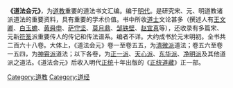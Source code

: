{{道教}}

'''《道法会元》'''，为[[道教|道教]]重要的道法书文汇编。编于[[明代|明代]]。是研究宋、元、明道教诸派道法的重要资料，具有重要的学术价值。书中所收[[道士|道士]]文论甚多（撰述人有[[王文卿|王文卿]]、[[白玉蟾|白玉蟾]]、[[黄舜申|黄舜申]]、[[萨守坚|萨守坚]]、[[莫月鼎|莫月鼎]]、[[邹铁壁|邹铁壁]]、[[赵宜真|赵宜真]]等），还收录有多篇宋、元新[[符箓|符箓]]派重要传人的传记和传法谱系。编者不详。大约成书於元末明初。全书共二百六十八卷。大体上，《道法会元》卷一至卷五五，为[[清微派|清微派]]道法；卷五六至卷一五四，为[[神霄派|神霄派]]道法；以下各卷，为[[正一派|正一派]]、[[天心派|天心派]]、[[东华派|东华派]]、[[净明派|净明派]]及其他道派之道法。《道法会元》后收入明代[[正统_(年号)|正统]]十年出版的《[[正统道藏|正统道藏]]》正一部。


[[Category:道教|Category:道教]]
[[Category:道经|Category:道经]]